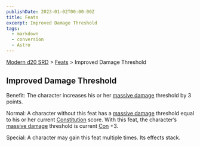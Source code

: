 ```yaml
---
publishDate: 2023-01-02T00:00:00Z
title: Feats
excerpt: Improved Damage Threshold
tags:
  - markdown
  - conversion
  - Astro
---
```


[Modern d20 SRD](/#modernD20) > [Feats](modern-d20-srd-feats-index) > Improved Damage Threshold

## Improved Damage Threshold

Benefit: The character increases his or her [massive damage](modern-d20-srd-combat-death-dying-healing) threshold by 3 points.

Normal: A character without this feat has a [massive damage](modern-d20-srd-combat-death-dying-healing) threshold equal to his or her current [Constitution](modern-d20-srd-basics-ability-scores) score. With this feat, the character’s [massive damage](modern-d20-srd-combat-death-dying-healing) threshold is current [Con](modern-d20-srd-basics-ability-scores) +3.

Special: A character may gain this feat multiple times. Its effects stack.
